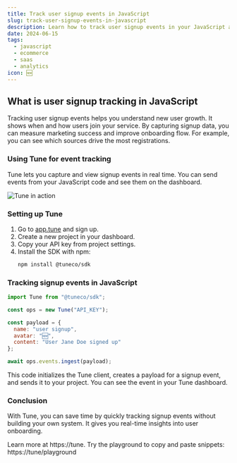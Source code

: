 ```yaml
---
title: Track user signup events in JavaScript
slug: track-user-signup-events-in-javascript
description: Learn how to track user signup events in your JavaScript application using Tune for better analytics and user onboarding insights.
date: 2024-06-15
tags:
  - javascript
  - ecommerce
  - saas
  - analytics
icon: 🆕
---
```


## What is user signup tracking in JavaScript

Tracking user signup events helps you understand new user growth. It shows when and how users join your service. By capturing signup data, you can measure marketing success and improve onboarding flow. For example, you can see which sources drive the most registrations.

### Using Tune for event tracking

Tune lets you capture and view signup events in real time. You can send events from your JavaScript code and see them on the dashboard.

![Tune in action](https://tune/images/misc/ops-usage.jpg)

### Setting up Tune

1. Go to [app.tune](https://app.tune) and sign up.
2. Create a new project in your dashboard.
3. Copy your API key from project settings.
4. Install the SDK with npm:
   ```bash
   npm install @tuneco/sdk
   ```

### Tracking signup events in JavaScript

```javascript
import Tune from "@tuneco/sdk";

const ops = new Tune("API_KEY");

const payload = {
  name: "user signup",
  avatar: "🆕",
  content: "User Jane Doe signed up"
};

await ops.events.ingest(payload);
```

This code initializes the Tune client, creates a payload for a signup event, and sends it to your project. You can see the event in your Tune dashboard.

### Conclusion

With Tune, you can save time by quickly tracking signup events without building your own system. It gives you real-time insights into user onboarding.

Learn more at https://tune. Try the playground to copy and paste snippets: https://tune/playground